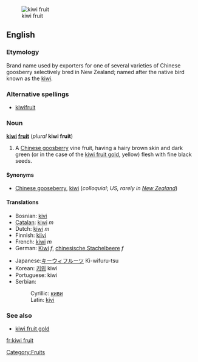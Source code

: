 [[Image:Kiwi aka.jpg|thumb|kiwi fruit]]
==English==
===Etymology===
Brand name used by exporters for one of several varieties of Chinese goosberry selectively bred in New Zealand; named after the native bird known as the [[kiwi]].
===Alternative spellings===
*[[kiwifruit]]
===Noun===
'''[[kiwi]] [[fruit]]''' (''plural'' '''kiwi fruit''')

#A [[Chinese goosberry]] vine fruit, having a hairy brown skin and dark green (or in the case of the [[kiwi fruit gold]], yellow) flesh with fine black seeds.

====Synonyms====
*[[Chinese gooseberry]], [[kiwi]] (''colloquial''; ''US, rarely in [[New Zealand]]'')

====Translations====
{{top}}
*Bosnian: [[kivi]] {{m}}
*[[Catalan]]: [[kiwi]] ''m''
*Dutch: [[kiwi]] ''m''
*Finnish: [[kiivi]]
*French: [[kiwi]] ''m''
*German: [[Kiwi]] ''f'', [[chinesische Stachelbeere]] ''f''
{{mid}}
*Japanese:[[キーウィフルーツ]] Ki-wifuru-tsu
*Korean: [[키위]] kiwi
*Portuguese: kiwi {{m}}
*Serbian:
*:Cyrillic: [[киви#Serbian|киви]] {{m}}
*:Latin: [[kivi#Serbian|kivi]] {{m}}
{{bottom}}

===See also===
*[[kiwi fruit gold]]<!--A similar fruit with yellow flesh.-->

[[fr:kiwi fruit]]
[[Category:Fruits]]